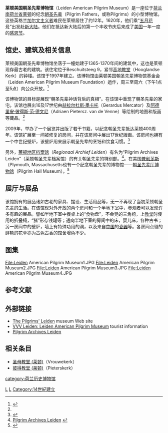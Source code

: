 {{Infobox Museum
 |name                 = Leiden American Pilgrim Museum<br>莱顿美国朝圣先辈博物馆
 |native_name          = 
 |image                = Leiden American Pilgrim Museum.jpg
 |established          = 1997年
 |location             = {{NET}}[[南荷兰省|南荷兰省]][[莱顿|莱顿]]
 |type                 = [[私立博物馆|私立博物馆]]<br>[[历史博物馆|历史博物馆]]
 |visitors             = 
 |director             = Jeremy Bangs <ref>{{cite web|url=http://www.rootsweb.ancestry.com/~netlapm/Page11.htm|title=Pilgrims, Leiden and Jeremy Bangs|date=30 aug 2009|work=？|access-date=2009-08-31|archive-date=2012-03-02|archive-url=https://web.archive.org/web/20120302232914/http://www.rootsweb.ancestry.com/~netlapm/Page11.htm|dead-url=no}}</ref>
 |curator              = 
 |publictransit        = 
 |website              = http://www.rootsweb.ancestry.com/~netlapm/
}}

'''莱顿美国朝圣先辈博物馆'''（Leiden American Pilgrim Museum）是一座位于[[荷兰|荷兰]][[南荷兰省|南荷兰省]][[莱顿|莱顿]]的纪念[[朝圣先辈|朝圣先辈]]（Pilgrim Fathers，或称Pilgrims）的小型博物馆。这些英格兰[[加尔文主义|加尔文主义者]]难民在莱顿居住了约12年。1620年，他们乘“[[五月花号|五月花号]]”出发赴[[新大陆|新大陆]]。他们在抵达新大陆后的第一个丰收节庆后来成了[[美国|美国]]一年一度的[[感恩节|感恩节]]。

==馆史、建筑及相关信息==
莱顿美国朝圣先辈博物馆坐落于一幢始建于1365-1370年间的建筑中，这也是莱顿现存最古老的建筑。该住宅位于Beschuitsteeg 9，紧邻[[高地教堂|高地教堂]]（Hooglandse Kerk）的钟楼。该馆于1997年建立。该博物馆由莱顿美国朝圣先辈博物馆基金会（Leiden American Pilgrim Museum Foundation）运作，周三至周六（下午1点至5点）向公众开放。<ref name="The PilgrimsLeiden">{{Cite web |url=http://www.rootsweb.ancestry.com/~netlapm/Page12.htm |title=The Pilgrims' Leiden: Leiden American Pilgrim Museum |access-date=2009-08-31 |archive-date=2013-11-15 |archive-url=https://web.archive.org/web/20131115051351/http://www.rootsweb.ancestry.com/~netlapm/Page12.htm |dead-url=no }}</ref>

该博物馆的目标是展现“朝圣先辈神话背后的真相”。在该馆中重现了朝圣先辈的家宅。该馆也展出16及17世纪由[[赫拉尔杜斯·墨卡托|赫拉尔杜斯·墨卡托]]（Gerardus Mercator）及[[阿德里安·彼得斯·范·德文尼|阿德里安·彼得斯·范·德文尼]]（Adriaen Pietersz. van de Venne）等绘制的地图和版画等藏品。<ref name="The PilgrimsLeiden" />

2009年，举办了一个展览并出版了若干书籍，以纪念朝圣先辈抵达莱顿400周年。该馆扩展至一间被修复的房间，并在该房间中展出17世纪版画。该房间也拥有一个中世纪壁炉，该壁炉用来展示朝圣先辈的烹饪和饮食习惯。<ref name="The PilgrimsLeiden2">{{Cite web |url=http://www.rootsweb.ancestry.com/~netlapm/Page13.htm |title=The Pilgrims' Leiden:Current developments |access-date=2009-08-31 |archive-date=2012-10-25 |archive-url=https://web.archive.org/web/20121025122620/http://www.rootsweb.ancestry.com/~netlapm/Page13.htm |dead-url=no }}</ref>

另外，[[莱顿地区档案馆|莱顿地区档案馆]]（''Regionaal Archief Leiden''）有名为“Pilgrim Archives Leiden”（莱顿朝圣先辈档案馆）的有关朝圣先辈的特别部。<ref>[http://www.pilgrimarchives.nl/ Pilgrim Archives Leiden] {{webarchive|url=https://web.archive.org/web/20100104115211/http://www.pilgrimarchives.nl/ |date=2010-01-04 }}</ref>。在美国[[普利茅斯_(麻薩諸塞州)|普利茅斯]]（Plymouth, Massachusetts也有一个纪念朝圣先辈的博物馆——[[朝圣先辈厅博物馆|朝圣先辈厅博物馆]]（Pilgrim Hall Museum）。<ref>{{Cite web |url=http://www.pilgrimhall.org/ |title=Pilgrim Hall Museum |accessdate=2009-08-31 |archive-date=2018-11-29 |archive-url=https://web.archive.org/web/20181129212006/http://www.pilgrimhall.org/ |dead-url=yes }}</ref>

==展厅与展品==
该馆拥有的展品诸如古老的家具、摆设、生活用品等，无一不再现了当初莱顿朝圣先辈的生活。在该馆现对外开放的两个房间和一个半地下室中，参观者可以发现许多有趣的展品。譬如半地下室中餐桌上的“食物盘”，不会晃的三角椅，上[[教堂|教堂]]时使用的折叠椅，“猪”形存钱罐等；通向半地下室的房间中的床，婴儿床，各种古书；另一房间中的壁炉，墙上有特殊功用的洞，以及来自[[中国|中国]]的[[瓷器|瓷器]]等。各房间点缀的鲜艳的花草亦为古色古香的馆舍增色不少。

==图集==
<gallery>
File:Leiden American Pilgrim Museum1.JPG
File:Leiden American Pilgrim Museum2.JPG
File:Leiden American Pilgrim Museum3.JPG
File:Leiden American Pilgrim Museum4.JPG
</gallery>

==参考文献==
{{reflist}}

==外部链接==
{{commons cat|Leiden American Pilgrim Museum}}
* [http://www.rootsweb.ancestry.com/~netlapm/ The Pilgrims' Leiden] {{Wayback|url=http://www.rootsweb.ancestry.com/~netlapm/ |date=20140127031338 }} museum Web site
* [http://www.vvvleiden.nl/en/leiden-american-pilgrim-museum.html VVV Leiden: Leiden American Pilgrim Museum]{{dead link|date=2018年4月 |bot=InternetArchiveBot |fix-attempted=yes }} tourist information
* [https://web.archive.org/web/20110724163020/http://www.pilgrimarchives.nl/en/ Pilgrim Archives Leiden]

==相关条目==
* [[圣母教堂_(莱顿)|圣母教堂 (莱顿)]]（Vrouwekerk）
* [[彼得教堂_(莱顿)|彼得教堂 (莱顿)]]（Pieterskerk）

{{coord|52.157689|N|4.493630|E|format=dms|display=title|region:NL_type:landmark_source:zhwiki}}

{{莱顿博物馆}}
{{Authority control}}
[[Category:1997年建立的博物館|L]]
[[Category:莱顿博物馆|L]]
[[Category:14世紀建立|Category:14世紀建立]]
[[category:荷兰历史博物馆|category:荷兰历史博物馆]]